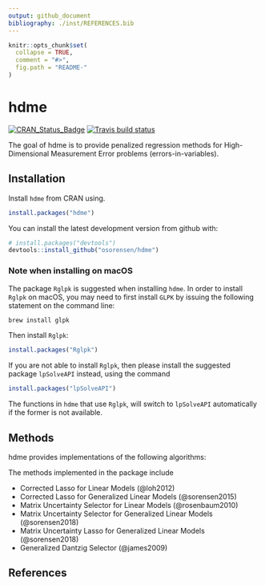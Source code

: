 ```yaml
---
output: github_document
bibliography: ./inst/REFERENCES.bib
---
```


<!-- README.md is generated from README.Rmd. Please edit that file -->

```r
knitr::opts_chunk$set(
  collapse = TRUE,
  comment = "#>",
  fig.path = "README-"
)
```

# hdme

[![CRAN_Status_Badge](http://www.r-pkg.org/badges/version/hdme)](https://cran.r-project.org/package=hdme)
[![Travis build status](https://travis-ci.org/osorensen/hdme.svg?branch=master)](https://travis-ci.org/osorensen/hdme)

The goal of hdme is to provide penalized regression methods for High-Dimensional Measurement Error problems (errors-in-variables).

## Installation

Install `hdme` from CRAN using.
```r
install.packages("hdme")
```

You can install the latest development version from github with:

```r
# install.packages("devtools")
devtools::install_github("osorensen/hdme")
```

### Note when installing on macOS
The package `Rglpk` is suggested when installing `hdme`. In order to install `Rglpk` on macOS, you may need to first install `GLPK` by issuing the following statement on the command line:

```r
brew install glpk
```

Then install `Rglpk`:
```r
install.packages("Rglpk")
```

If you are not able to install `Rglpk`, then please install the suggested package `lpSolveAPI` instead, using the command
```r
install.packages("lpSolveAPI")
```

The functions in `hdme` that use `Rglpk`, will switch to `lpSolveAPI` automatically if the former is not available.


## Methods
hdme provides implementations of the following algorithms:

The methods implemented in the package include

* Corrected Lasso for Linear Models (@loh2012)
* Corrected Lasso for Generalized Linear Models (@sorensen2015)
* Matrix Uncertainty Selector for Linear Models (@rosenbaum2010)
* Matrix Uncertainty Selector for Generalized Linear Models (@sorensen2018)
* Matrix Uncertainty Lasso for Generalized Linear Models (@sorensen2018)
* Generalized Dantzig Selector (@james2009)


## References
